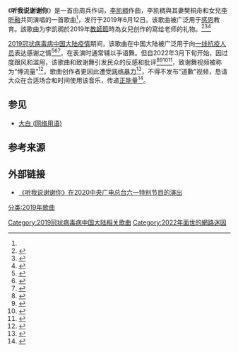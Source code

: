 {{Infobox song|length=约3分钟|writer=周兵、[[李凯稠|李凯稠]]|EP=听我说谢谢你|artist=[[李昕融|李昕融]]|language=[[普通话|普通话]]|published=2019年6月12日}}

《'''听我说谢谢你'''》是一首由周兵作词，[[李凯稠|李凯稠]]作曲，李凯稠與其妻樊桐舟和女兒[[李昕融_(歌手)|李昕融]]共同演唱的一首歌曲<ref name=南方週末/>，发行于2019年6月12日。该歌曲被广泛用于[[感恩|感恩]]教育。該歌曲为李凯稠於2019年[[教師節|教師節]]時為女兒创作的寫给老师的礼物。<ref>{{cite news |title=李凯稠：如何创作新时代的“微”歌 时间：2020年08月10日 来源：《中国艺术报》 |url=http://www.cflac.org.cn/xw/bwyc/202008/t20200810_491892.html}}</ref><ref>{{cite web |author1=玉林日报 |title=2020十大BGM出炉！一定有你熟悉的那段旋律~ |url=https://www.163.com/dy/article/FT6LA94905129O3K.html |website=网易}}</ref><ref>{{cite news |title=青海西宁“星星的孩子”迎世界自闭症日：“听我说谢谢你” |author=张添福 |url=http://www.chinanews.com.cn/cj/2022/04-02/9718689.shtml |work=中国新闻网 |accessdate=2022-05-06 |date=2022-04-02 |archive-date=2022-05-06 |archive-url=https://web.archive.org/web/20220506080309/http://www.chinanews.com.cn/cj/2022/04-02/9718689.shtml }}</ref>

[[2019冠状病毒病中国大陆疫情|2019冠状病毒病中国大陆疫情]]期间，该歌曲在中国大陆被广泛用于向[[大白_(网络用语)|一线抗疫人员]]表达感谢之情<ref>{{Cite web|title=“谢谢你！”崇明小女孩为“大白”跳舞，超暖心！_政务_澎湃新闻-The Paper|url=http://www.thepaper.cn/newsDetail_forward_17268844|access-date=2022-03-27|work=www.thepaper.cn}}</ref><ref>{{Cite web|title=《听我说谢谢你》－公益抗疫宣传歌上线啦！_杭州市|url=https://www.sohu.com/a/387598820_171699|access-date=2020-04-13|work=www.sohu.com|archive-date=2022-05-05|archive-url=https://web.archive.org/web/20220505125040/https://www.sohu.com/a/387598820_171699}}</ref><ref>{{cite web |author1=看看新闻 |title=闵行百名师生隔空唱响《听我说谢谢你》传递战疫必胜信念 |url=https://www.sohu.com/a/531512685_121282114 |website=搜狐 |accessdate=2022-04-03 |date=2022-03-21 |archive-date=2022-04-03 |archive-url=https://web.archive.org/web/20220403111324/https://www.sohu.com/a/531512685_121282114 |dead-url=no }}</ref>，在表演时通常辅以手语舞。但自2022年3月下旬开始，因过度跟风和滥用，该歌曲和致谢舞引发民众的反感和批评<ref>{{cite web |author1=中国新闻网微信公众号 |title=做完核酸，麻溜走人，不要跳舞… |url=https://finance.sina.com.cn/jjxw/2022-03-28/doc-imcwiwss8515031.shtml |website=新浪财经 |accessdate=2022-04-03 |date=2022-03-28}}</ref><ref>{{cite web |author1=内蒙古日报 |title=莫让为“大白”跳舞成为甜蜜的负担 |url=http://www.workercn.cn/34199/202204/06/220406083703050.shtml |website=中工网 |accessdate=2022-04-24 |date=2022-04-06}}</ref><ref>{{cite web |author1=厉苒苒 |title=新民快评 感谢大白的方式，最基本的是不要添乱 |url=https://wap.xinmin.cn/content/32136985.html |publisher=新民网 |accessdate=2022-04-24 |date=2022-03-29 |archive-date=2022-04-11 |archive-url=https://web.archive.org/web/20220411113208/https://wap.xinmin.cn/content/32136985.html }}</ref><ref>{{cite web |title=【CDTV】传播速度比新冠病毒还快的舞蹈《听我说谢谢你》 |url=https://chinadigitaltimes.net/chinese/678690.html |website=[[中国数字时代|中国数字时代]] |accessdate=2022-04-24 |date=2022-03-26 |archive-date=2022-05-01 |archive-url=https://web.archive.org/web/20220501075335/https://chinadigitaltimes.net/chinese/678690.html }}</ref>，致谢舞视频被称为“博流量”<ref>{{Cite web|title=拿防疫人员当流量密码 你没事吧？|url=https://ishare.ifeng.com/c/s/v002MQ25jQFCk66Phrhi6M1D1vJLGkQoExbMBL5AJ-_cMXRo__|access-date=2022-06-07|work=ishare.ifeng.com|language=zh}}</ref>，歌曲创作者更因此遭受[[网络暴力|网络暴力]]<ref name=南方週末>{{cite news |title=《听我说谢谢你》原创家庭遭网暴，女儿：“妈妈，我做错了什么？” 南方周末 |url=https://xw.qq.com/cmsid/20220422A05JT000}}</ref>，不得不发布“道歉”视频，恳请大众在合适场合和时间使用该音乐，传递[[正能量_(流行语)|正能量]]<ref>{{cite web |author1=南方都市报 |title=《听我说谢谢你》原唱“道歉”：恳请在合适的场景传递正能量 |url=https://www.sohu.com/a/539049446_161795 |website=搜狐 |accessdate=2022-04-24 |date=2022-04-18 |archive-date=2022-04-24 |archive-url=https://web.archive.org/web/20220424195707/https://www.sohu.com/a/539049446_161795 }}</ref>。

== 参见 ==
* [[大白_(网络用语)|大白 (网络用语)]]

== 参考来源 ==
{{REFLIST|30em}}

== 外部链接 ==
*[https://www.bilibili.com/video/BV1cU4y1W7ga 《听我说谢谢你》在2020中央广电总台六一特别节目的演出]

{{2019冠狀病毒病中國大陸疫情}}

[[Category:2019冠状病毒病中国大陆相关歌曲|Category:2019冠状病毒病中国大陆相关歌曲]]
[[Category:2022年面世的網路迷因|Category:2022年面世的網路迷因]]
[[分类:2019年歌曲|分类:2019年歌曲]]